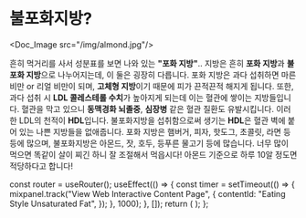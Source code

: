 # 불포화지방?


<Doc_Image src="/img/almond.jpg"/>

흔히 먹거리를 사서 성분표를 보면 나와 있는 **"포화 지방"**.. 지방은 흔히 **포화 지방**과 **불포화 지방**으로 나누어지는데, 이 둘은 굉장히 다릅니다. 포화 지방은 과다 섭취하면 마른 비만 or 리얼 비만이 되며, **고체형 지방**이기 때문에 피가 끈적끈적 해지게 됩니다. 또한, 과다 섭취 시 **LDL 콜레스테롤 수치**가 높아지게 되는데 이는 혈관에 쌓이는 지방들입니다. 혈관을 막고 있으니 **동맥경화 뇌졸중**, **심장병** 같은 혈관 질환도 유발시킵니다. 이러한 LDL의 천적이 **HDL**입니다. 불포화지방을 섭취함으로써 생기는 **HDL**은 혈관 벽에 붙어 있는 나쁜 지방들을 없애줍니다. 포화 지방은 햄버거, 피자, 핫도그, 초콜릿, 라면 등등에 많으며, 불포화지방은 아몬드, 잣, 호두, 등푸른 물고기 등에 많습니다. 너무 많이 먹으면 똑같이 살이 찌긴 하니 잘 조절해서 먹읍시다! 아몬드 기준으로 하루 10알 정도면 적당하다고 합니다!



  const router = useRouter();
  useEffect(() => {
    const timer = setTimeout(() => {
      mixpanel.track("View Web Interactive Content Page", {
        contentId: "Eating Style Unsaturated Fat",
      });
    }, 1000);
  }, []);
  return (
    <PageKey route={router.pathname} EventName="Eating Style Unsaturated Fat" />
  );
};

<Final />
